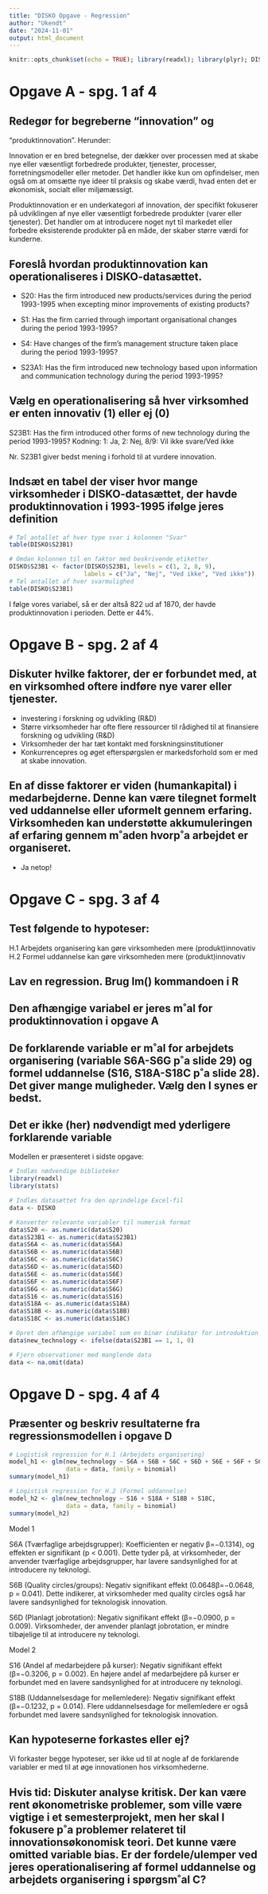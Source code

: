 ```yaml
---
title: "DISKO Opgave - Regression"
author: "Ukendt"
date: "2024-11-01"
output: html_document
---
```


```r
knitr::opts_chunk$set(echo = TRUE); library(readxl); library(plyr); DISKO <- read_excel("DISKO_mikro5.xls")
```

# Opgave A - spg. 1 af 4

## Redegør for begreberne “innovation” og
“produktinnovation”. Herunder: 

Innovation er en bred betegnelse, der dækker over processen med at skabe nye eller væsentligt forbedrede produkter, tjenester, processer, forretningsmodeller eller metoder. Det handler ikke kun om opfindelser, men også om at omsætte nye ideer til praksis og skabe værdi, hvad enten det er økonomisk, socialt eller miljømæssigt.

Produktinnovation er en underkategori af innovation, der specifikt fokuserer på udviklingen af nye eller væsentligt forbedrede produkter (varer eller tjenester). Det handler om at introducere noget nyt til markedet eller forbedre eksisterende produkter på en måde, der skaber større værdi for kunderne.

## Foreslå hvordan produktinnovation kan operationaliseres i DISKO-datasættet.

- S20: Has the firm introduced new products/services
during the period 1993-1995 when excepting minor
improvements of existing products?

- S1: Has the firm carried through important
organisational changes during the period 1993-1995?

- S4: Have changes of the firm’s management structure
taken place during the period 1993-1995?

- S23A1: Has the firm introduced new technology based
upon information and communication technology during
the period 1993-1995?

## Vælg en operationalisering så hver virksomhed er enten innovativ (1) eller ej (0)

S23B1: Has the firm introduced other forms of new
technology during the period 1993-1995?
Kodning: 1: Ja, 2: Nej, 8/9: Vil ikke svare/Ved ikke

Nr. S23B1 giver bedst mening i forhold til at vurdere innovation.  

## Indsæt en tabel der viser hvor mange virksomheder i DISKO-datasættet, der havde produktinnovation i 1993-1995 ifølge jeres definition

```r
# Tæl antallet af hver type svar i kolonnen "Svar"
table(DISKO$S23B1)
```

```r
# Omdan kolonnen til en faktor med beskrivende etiketter
DISKO$S23B1 <- factor(DISKO$S23B1, levels = c(1, 2, 8, 9), 
                     labels = c("Ja", "Nej", "Ved ikke", "Ved ikke"))
# Tæl antallet af hver svarmulighed
table(DISKO$S23B1)
```

I følge vores variabel, så er der altså 822 ud af 1870, der havde produktinnovation i perioden. Dette er 44%. 

# Opgave B - spg. 2 af 4

## Diskuter hvilke faktorer, der er forbundet med, at en virksomhed oftere indføre nye varer eller tjenester.

- investering i forskning og udvikling (R&D)
- Større virksomheder har ofte flere ressourcer til rådighed til at finansiere forskning og udvikling (R&D)
- Virksomheder der har tæt kontakt med forskningsinstitutioner
- Konkurrencepres og øget efterspørgslen er markedsforhold som er med at skabe innovation.

## En af disse faktorer er viden (humankapital) i medarbejderne. Denne kan være tilegnet formelt ved uddannelse eller uformelt gennem erfaring. Virksomheden kan understøtte akkumuleringen af erfaring gennem m˚aden hvorp˚a arbejdet er organiseret.

- Ja netop!

# Opgave C - spg. 3 af 4

## Test følgende to hypoteser:

H.1 Arbejdets organisering kan gøre virksomheden mere
(produkt)innovativ
H.2 Formel uddannelse kan gøre virksomheden mere
(produkt)innovativ

## Lav en regression. Brug lm() kommandoen i R

## Den afhængige variabel er jeres m˚al for produktinnovation i opgave A

## De forklarende variable er m˚al for arbejdets organisering (variable S6A-S6G p˚a slide 29) og formel uddannelse (S16, S18A-S18C p˚a slide 28). Det giver mange muligheder. Vælg den I synes er bedst.

## Det er ikke (her) nødvendigt med yderligere forklarende variable

Modellen er præsenteret i sidste opgave:

```r
# Indlæs nødvendige biblioteker
library(readxl)
library(stats)

# Indlæs datasættet fra den oprindelige Excel-fil
data <- DISKO

# Konverter relevante variabler til numerisk format
data$S20 <- as.numeric(data$S20)
data$S23B1 <- as.numeric(data$S23B1)
data$S6A <- as.numeric(data$S6A)
data$S6B <- as.numeric(data$S6B)
data$S6C <- as.numeric(data$S6C)
data$S6D <- as.numeric(data$S6D)
data$S6E <- as.numeric(data$S6E)
data$S6F <- as.numeric(data$S6F)
data$S6G <- as.numeric(data$S6G)
data$S16 <- as.numeric(data$S16)
data$S18A <- as.numeric(data$S18A)
data$S18B <- as.numeric(data$S18B)
data$S18C <- as.numeric(data$S18C)

# Opret den afhængige variabel som en binær indikator for introduktion af ny teknologi (S23B1)
data$new_technology <- ifelse(data$S23B1 == 1, 1, 0)

# Fjern observationer med manglende data
data <- na.omit(data)
```

# Opgave D - spg. 4 af 4

## Præsenter og beskriv resultaterne fra regressionsmodellen i opgave D

```r
# Logistisk regression for H.1 (Arbejdets organisering)
model_h1 <- glm(new_technology ~ S6A + S6B + S6C + S6D + S6E + S6F + S6G,
                data = data, family = binomial)
summary(model_h1)

# Logistisk regression for H.2 (Formel uddannelse)
model_h2 <- glm(new_technology ~ S16 + S18A + S18B + S18C,
                data = data, family = binomial)
summary(model_h2)

```

Model 1

S6A  (Tværfaglige arbejdsgrupper): Koefficienten er negativ β=−0.1314), og effekten er signifikant (p < 0.001). Dette tyder på, at virksomheder, der anvender tværfaglige arbejdsgrupper, har lavere sandsynlighed for at introducere ny teknologi.

S6B (Quality circles/groups): Negativ signifikant effekt (0.0648β=−0.0648, p = 0.041). Dette indikerer, at virksomheder med quality circles også har lavere sandsynlighed for teknologisk innovation.

S6D (Planlagt jobrotation): Negativ signifikant effekt (β=−0.0900, p = 0.009). Virksomheder, der anvender planlagt jobrotation, er mindre tilbøjelige til at introducere ny teknologi.

Model 2

S16 (Andel af medarbejdere på kurser): Negativ signifikant effekt (β=−0.3206, p = 0.002). En højere andel af medarbejdere på kurser er forbundet med en lavere sandsynlighed for at introducere ny teknologi.

S18B (Uddannelsesdage for mellemledere): Negativ signifikant effekt (β=−0.1232, p = 0.014). Flere uddannelsesdage for mellemledere er også forbundet med lavere sandsynlighed for teknologisk innovation.

## Kan hypoteserne forkastes eller ej?
Vi forkaster begge hypoteser, ser ikke ud til at nogle af de forklarende variabler er med til at øge innovationen hos virksomhederne.

## Hvis tid: Diskuter analyse kritisk. Der kan være rent økonometriske problemer, som ville være vigtige i et semesterprojekt, men her skal I fokusere p˚a problemer relateret til innovationsøkonomisk teori. Det kunne være omitted variable bias. Er der fordele/ulemper ved jeres operationalisering af formel uddannelse og arbejdets organisering i spørgsm˚al C?